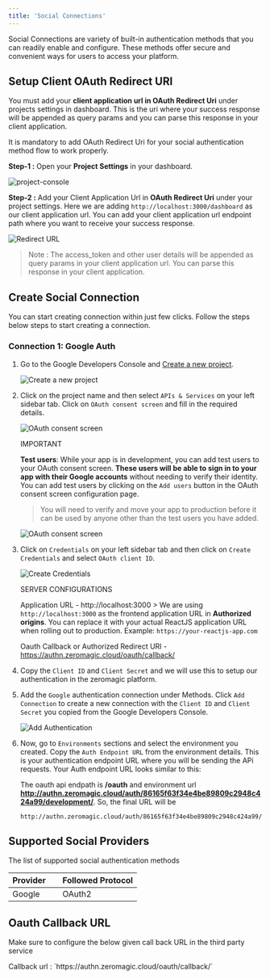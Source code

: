 ```yaml
--- 
title: 'Social Connections'
---
```


Social Connections are variety of built-in authentication methods that you can readily enable and configure. These methods offer secure and convenient ways for users to access your platform.

## Setup Client OAuth Redirect URI 
You must add your **client application url in OAuth Redirect Uri** under projects settings in dashboard. This is the uri where your success response will be appended as query params and you can parse this response in your client application.

<Note>
It is mandatory to add OAuth Redirect Uri for your social authentication method flow to work properly.
</Note>

**Step-1 :** Open your **Project Settings** in your dashboard.

![project-console](/assets/images/project-console.png)

**Step-2 :** Add your Client Application Url in **OAuth Redirect Uri** under your project settings. Here we are adding `http://localhost:3000/dashboard` as our client application url. You can add your client application url endpoint path where you want to receive your success response.

![Redirect URL](/assets/learn/authentication-add-googleoauth-setup.png)

> Note : The access_token and other user details will be appended as query params in your client application url. You can parse this response in your client application.

## Create Social Connection
You can start creating connection within just few clicks. Follow the steps below steps to start creating a connection.

### Connection 1: Google Auth

1. Go to the Google Developers Console and [Create a new project](https://console.cloud.google.com/projectcreate).

    ![Create a new project](/assets/learn/googleoauth-setup-project-create.png)

2. Click on the project name and then select `APIs & Services` on your left sidebar tab. Click on `OAuth consent screen` and fill in the required details.

    ![OAuth consent screen](/assets/learn/googleoauth-setup-oauthconsent-1.png)

    <Note>
    IMPORTANT

    **Test users**: While your app is in development, you can add test users to your OAuth consent screen. **These users will be able to sign in to your app with their Google accounts** without needing to verify their identity. You can add test users by clicking on the `Add users` button in the OAuth consent screen configuration page.

    > You will need to verify and move your app to production before it can be used by anyone other than the test users you have added.
    </Note>

    ![OAuth consent screen](/assets/learn/googleoauth-setup-oauthconsent-2.png)

3. Click on `Credentials` on your left sidebar tab and then click on `Create Credentials` and select `OAuth client ID`.
    
    ![Create Credentials](/assets/learn/googleoauth-setup-create-credentials.png)

    <Note>
    SERVER CONFIGURATIONS

    Application URL - http://localhost:3000
        > We are using `http://localhost:3000` as the frontend application URL in **Authorized origins**. You can replace it with your actual ReactJS application URL when rolling out to production. Example: `https://your-reactjs-app.com`

    Oauth Callback or Authorized Redirect URI - https://authn.zeromagic.cloud/oauth/callback/
    </Note>

4. Copy the `Client ID` and `Client Secret` and we will use this to setup our authentication in the zeromagic platform.

5. Add the `Google` authentication connection under Methods. Click `Add Connection` to create a new connection with the `Client ID` and `Client Secret` you copied from the Google Developers Console. 

    ![Add Authentication](/assets/learn/authentication-add-googleoauth.png)

6. Now, go to `Environments` sections and select the environment you created. Copy the `Auth Endpoint URL` from the environment details. This is your authentication endpoint URL where you will be sending the APi requests. Your Auth endpoint URL looks similar to this:

    The oauth api endpath is **/oauth** and environment url **http://authn.zeromagic.cloud/auth/86165f63f34e4be89809c2948c424a99/development/**. So, the final URL will be 

    ```curl OAuth Endpoint
    http://authn.zeromagic.cloud/auth/86165f63f34e4be89809c2948c424a99/development/oauth  
    ```


## Supported Social Providers

The list of supported social authentication methods

| Provider    | Followed Protocol |
|-------------|------------------|
| Google    | OAuth2 |


## Oauth Callback URL
Make sure to configure the below given call back URL in the third party service

<Note>
Callback url : `https://authn.zeromagic.cloud/oauth/callback/`
</Note>

